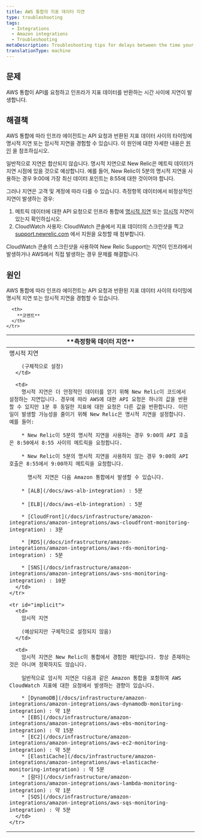 ```yaml
---
title: AWS 통합의 지표 데이터 지연
type: troubleshooting
tags:
  - Integrations
  - Amazon integrations
  - Troubleshooting
metaDescription: Troubleshooting tips for delays between the time your AWS integration makes an API request and New Relic infrastructure monitoring returns the metric data.
translationType: machine
---
```


## 문제

AWS 통합이 API를 요청하고 인프라가 지표 데이터를 반환하는 시간 사이에 지연이 발생합니다.

## 해결책

AWS 통합에 따라 인프라 에이전트는 API 요청과 반환된 지표 데이터 사이의 타이밍에 명시적 지연 또는 암시적 지연을 경험할 수 있습니다. 이 원인에 대한 자세한 내용은 [원인](#cause) 을 참조하십시오.

일반적으로 지연은 합산되지 않습니다. 명시적 지연으로 New Relic은 메트릭 데이터가 지연 시점에 있을 것으로 예상합니다. 예를 들어, New Relic이 5분의 명시적 지연을 사용하는 경우 9:00에 가장 최신 데이터 포인트는 8:55에 대한 것이어야 합니다.

그러나 지연은 고객 및 계정에 따라 다를 수 있습니다. 측정항목 데이터에서 비정상적인 지연이 발생하는 경우:

1. 메트릭 데이터에 대한 API 요청으로 인프라 통합에 [명시적 지연](#explicit) 또는 [암시적](#implicit) 지연이 있는지 확인하십시오.
2. CloudWatch 사용자: CloudWatch 콘솔에서 지표 데이터의 스크린샷을 찍고 [support.newrelic.com](https://support.newrelic.com/) 에서 지원을 요청할 때 첨부합니다.

CloudWatch 콘솔의 스크린샷을 사용하여 New Relic Support는 지연이 인프라에서 발생하거나 AWS에서 직접 발생하는 경우 문제를 해결합니다.

## 원인

AWS 통합에 따라 인프라 에이전트는 API 요청과 반환된 지표 데이터 사이의 타이밍에 명시적 지연 또는 암시적 지연을 경험할 수 있습니다.

<table>
  <thead>
    <tr>
      <th style={{ width: "200px" }}>
        **측정항목 데이터 지연**
      </th>

      <th>
        **코멘트**
      </th>
    </tr>
  </thead>

  <tbody>
    <tr id="explicit">
      <td>
        명시적 지연

        (구체적으로 설정)
      </td>

      <td>
        명시적 지연은 더 안정적인 데이터를 얻기 위해 New Relic이 코드에서 설정하는 지연입니다. 경우에 따라 AWS에 대한 API 요청은 하나의 값을 반환할 수 있지만 1분 후 동일한 지표에 대한 요청은 다른 값을 반환합니다. 이런 일이 발생할 가능성을 줄이기 위해 New Relic은 명시적 지연을 설정합니다. 예를 들어:

        * New Relic이 5분의 명시적 지연을 사용하는 경우 9:00의 API 호출은 8:50에서 8:55 사이의 메트릭을 요청합니다.

        * New Relic이 5분의 명시적 지연을 사용하지 않는 경우 9:00의 API 호출은 8:55에서 9:00까지 메트릭을 요청합니다.

          명시적 지연은 다음 Amazon 통합에서 발생할 수 있습니다.

        * [ALB](/docs/aws-alb-integration) : 5분

        * [ELB](/docs/aws-elb-integration) : 5분

        * [CloudFront](/docs/infrastructure/amazon-integrations/amazon-integrations/aws-cloudfront-monitoring-integration) : 3분

        * [RDS](/docs/infrastructure/amazon-integrations/amazon-integrations/aws-rds-monitoring-integration) : 5분

        * [SNS](/docs/infrastructure/amazon-integrations/amazon-integrations/aws-sns-monitoring-integration) : 10분
      </td>
    </tr>

    <tr id="implicit">
      <td>
        암시적 지연

        (예상되지만 구체적으로 설정되지 않음)
      </td>

      <td>
        암시적 지연은 New Relic이 통합에서 경험한 패턴입니다. 항상 존재하는 것은 아니며 정확하지도 않습니다.

        일반적으로 암시적 지연은 다음과 같은 Amazon 통합을 포함하여 AWS CloudWatch 지표에 대한 요청에서 발생하는 경향이 있습니다.

        * [DynamoDB](/docs/infrastructure/amazon-integrations/amazon-integrations/aws-dynamodb-monitoring-integration) : 약 1분
        * [EBS](/docs/infrastructure/amazon-integrations/amazon-integrations/aws-ebs-monitoring-integration) : 약 15분
        * [EC2](/docs/infrastructure/amazon-integrations/amazon-integrations/aws-ec2-monitoring-integration) : 약 5분
        * [ElastiCache](/docs/infrastructure/amazon-integrations/amazon-integrations/aws-elasticache-monitoring-integration) : 약 5분
        * [람다](/docs/infrastructure/amazon-integrations/amazon-integrations/aws-lambda-monitoring-integration) : 약 1분
        * [SQS](/docs/infrastructure/amazon-integrations/amazon-integrations/aws-sqs-monitoring-integration) : 약 5분
      </td>
    </tr>
  </tbody>
</table>